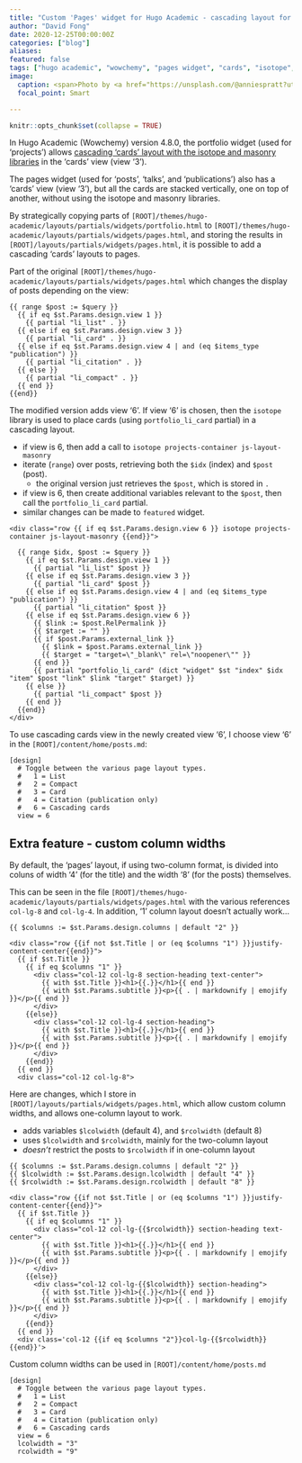 ```yaml
---
title: "Custom 'Pages' widget for Hugo Academic - cascading layout for cards "
author: "David Fong"
date: 2020-12-25T00:00:00Z
categories: ["blog"]
aliases:
featured: false
tags: ["hugo academic", "wowchemy", "pages widget", "cards", "isotope", "masonry", "cascading", "tiles", "column width"]
image:
  caption: <span>Photo by <a href="https://unsplash.com/@anniespratt?utm_source=unsplash&amp;utm_medium=referral&amp;utm_content=creditCopyText">Annie Spratt</a> on <a href="https://unsplash.com/s/photos/cards?utm_source=unsplash&amp;utm_medium=referral&amp;utm_content=creditCopyText">Unsplash</a></span>
  focal_point: Smart

---
```


```r
knitr::opts_chunk$set(collapse = TRUE)
```

In Hugo Academic (Wowchemy) version 4.8.0, the portfolio widget (used for 'projects')
allows [cascading 'cards' layout with the isotope and masonry libraries](https://masonry.desandro.com/)
in the 'cards' view (view '3'). 

The pages widget (used for 'posts', 'talks', and 'publications') also has a
'cards' view (view '3'), but all the cards are stacked vertically, one on top of
another, without using the isotope and masonry libraries.

By strategically copying parts of `[ROOT]/themes/hugo-academic/layouts/partials/widgets/portfolio.html`
to `[ROOT]/themes/hugo-academic/layouts/partials/widgets/pages.html`, and storing
the results in `[ROOT]/layouts/partials/widgets/pages.html`, it is possible to add
a cascading 'cards' layouts to pages.

Part of the original `[ROOT]/themes/hugo-academic/layouts/partials/widgets/pages.html`
which changes the display of posts depending on the view:

```
{{ range $post := $query }}
  {{ if eq $st.Params.design.view 1 }}
    {{ partial "li_list" . }}
  {{ else if eq $st.Params.design.view 3 }}
    {{ partial "li_card" . }}
  {{ else if eq $st.Params.design.view 4 | and (eq $items_type "publication") }}
    {{ partial "li_citation" . }}
  {{ else }}
    {{ partial "li_compact" . }}
  {{ end }}
{{end}}
```

The modified version adds view '6'. If view '6' is chosen, then the `isotope` library
is used to place cards (using `portfolio_li_card` partial) in a cascading layout.

* if view is 6, then add a call to `isotope projects-container js-layout-masonry`
* iterate (`range`) over posts, retrieving both the `$idx` (index) and `$post` (post).
  + the original version just retrieves the `$post`, which is stored in `.`
* if view is 6, then create additional variables relevant to the `$post`, then
  call the `portfolio_li_card` partial.
* similar changes can be made to `featured` widget.

```
<div class="row {{ if eq $st.Params.design.view 6 }} isotope projects-container js-layout-masonry {{end}}">

  {{ range $idx, $post := $query }}
    {{ if eq $st.Params.design.view 1 }}
      {{ partial "li_list" $post }}
    {{ else if eq $st.Params.design.view 3 }}
      {{ partial "li_card" $post }}
    {{ else if eq $st.Params.design.view 4 | and (eq $items_type "publication") }}
      {{ partial "li_citation" $post }}
    {{ else if eq $st.Params.design.view 6 }}
      {{ $link := $post.RelPermalink }}
      {{ $target := "" }}
      {{ if $post.Params.external_link }}
        {{ $link = $post.Params.external_link }}
        {{ $target = "target=\"_blank\" rel=\"noopener\"" }}
      {{ end }}
      {{ partial "portfolio_li_card" (dict "widget" $st "index" $idx "item" $post "link" $link "target" $target) }}
    {{ else }}
      {{ partial "li_compact" $post }}
    {{ end }}
  {{end}}
</div>
```

To use cascading cards view in the newly created view '6', I choose view '6' in
the `[ROOT]/content/home/posts.md`:

```
[design]
  # Toggle between the various page layout types.
  #   1 = List
  #   2 = Compact
  #   3 = Card
  #   4 = Citation (publication only)
  #   6 = Cascading cards
  view = 6
```

## Extra feature - custom column widths

By default, the 'pages' layout, if using two-column format, is divided into coluns
of width '4' (for the title) and the width '8' (for the posts) themselves.

This can be seen in the file `[ROOT]/themes/hugo-academic/layouts/partials/widgets/pages.html`
with the various references `col-lg-8` and `col-lg-4`. In addition, '1' column
layout doesn't actually work...

```
{{ $columns := $st.Params.design.columns | default "2" }}

<div class="row {{if not $st.Title | or (eq $columns "1") }}justify-content-center{{end}}">
  {{ if $st.Title }}
    {{ if eq $columns "1" }}
      <div class="col-12 col-lg-8 section-heading text-center">
        {{ with $st.Title }}<h1>{{.}}</h1>{{ end }}
        {{ with $st.Params.subtitle }}<p>{{ . | markdownify | emojify }}</p>{{ end }}
      </div>
    {{else}}
      <div class="col-12 col-lg-4 section-heading">
        {{ with $st.Title }}<h1>{{.}}</h1>{{ end }}
        {{ with $st.Params.subtitle }}<p>{{ . | markdownify | emojify }}</p>{{ end }}
      </div>
    {{end}}
  {{ end }}
  <div class="col-12 col-lg-8">
```

Here are changes, which I store in `[ROOT]/layouts/partials/widgets/pages.html`,
which allow custom column widths, and allows one-column layout to work.

* adds variables `$lcolwidth` (default 4), and `$rcolwidth` (default 8)
* uses `$lcolwidth` and `$rcolwidth`, mainly for the two-column layout
* *doesn't* restrict the posts to `$rcolwidth` if in one-column layout

```
{{ $columns := $st.Params.design.columns | default "2" }}
{{ $lcolwidth := $st.Params.design.lcolwidth | default "4" }}
{{ $rcolwidth := $st.Params.design.rcolwidth | default "8" }}

<div class="row {{if not $st.Title | or (eq $columns "1") }}justify-content-center{{end}}">
  {{ if $st.Title }}
    {{ if eq $columns "1" }}
      <div class="col-12 col-lg-{{$rcolwidth}} section-heading text-center">
        {{ with $st.Title }}<h1>{{.}}</h1>{{ end }}
        {{ with $st.Params.subtitle }}<p>{{ . | markdownify | emojify }}</p>{{ end }}
      </div>
    {{else}}
      <div class="col-12 col-lg-{{$lcolwidth}} section-heading">
        {{ with $st.Title }}<h1>{{.}}</h1>{{ end }}
        {{ with $st.Params.subtitle }}<p>{{ . | markdownify | emojify }}</p>{{ end }}
      </div>
    {{end}}
  {{ end }}
  <div class='col-12 {{if eq $columns "2"}}col-lg-{{$rcolwidth}}{{end}}'>
```

Custom column widths can be used in `[ROOT]/content/home/posts.md`

```
[design]
  # Toggle between the various page layout types.
  #   1 = List
  #   2 = Compact
  #   3 = Card
  #   4 = Citation (publication only)
  #   6 = Cascading cards
  view = 6
  lcolwidth = "3"
  rcolwidth = "9"
```
